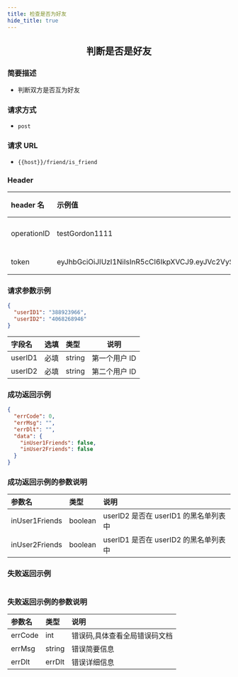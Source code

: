 ```yaml
---
title: 检查是否为好友
hide_title: true
---
```


<center>

## 判断是否是好友

</center>

### 简要描述

- 判断双方是否互为好友

### 请求方式

- `post`

### 请求 URL

- `{{host}}/friend/is_friend`

### Header

| header 名   | 示例值                                                                                                                                                                                                   | 选填 | 类型   | 说明                         |
| :---------- | :------------------------------------------------------------------------------------------------------------------------------------------------------------------------------------------------------- | :--- | ------ | ---------------------------- |
| operationID | testGordon1111                                                                                                                                                                                           | 必填 | string | operationID 用于全局链路追踪 |
| token       | eyJhbGciOiJIUzI1NiIsInR5cCI6IkpXVCJ9.eyJVc2VySUQiOiIxMTA5NzkyMTQwIiwiUGxhdGZvcm1JRCI6MSwiZXhwIjoxNjk1OTAzNjc5LCJuYmYiOjE2ODgxMjczNzksImlhdCI6MTY4ODEyNzY3OX0.YzU9Twr7UsfnX4ozrBohFbVDqMRpURzo9ENCVdFN1KY | 必填 | string | 管理员或者用户 token         |

### 请求参数示例

```json
{
  "userID1": "388923966",
  "userID2": "4068268946"
}
```

| 字段名  | 选填 | 类型   | 说明          |
| :------ | :--- | :----- | ------------- |
| userID1 | 必填 | string | 第一个用户 ID |
| userID2 | 必填 | string | 第二个用户 ID |

### 成功返回示例

```json
{
  "errCode": 0,
  "errMsg": "",
  "errDlt": "",
  "data": {
    "inUser1Friends": false,
    "inUser2Friends": false
  }
}
```

### 成功返回示例的参数说明

| 参数名         | 类型    | 说明                                  |
| :------------- | :------ | :------------------------------------ |
| inUser1Friends | boolean | userID2 是否在 userID1 的黑名单列表中 |
| inUser2Friends | boolean | userID1 是否在 userID2 的黑名单列表中 |

### 失败返回示例

```json

```

### 失败返回示例的参数说明

| 参数名  | 类型   | 说明                          |
| :------ | :----- | :---------------------------- |
| errCode | int    | 错误码,具体查看全局错误码文档 |
| errMsg  | string | 错误简要信息                  |
| errDlt  | errDlt | 错误详细信息                  |
